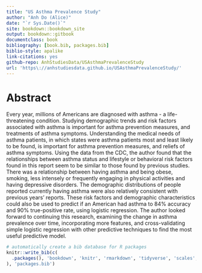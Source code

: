 ```yaml
--- 
title: "US Asthma Prevalence Study"
author: "Anh Do (Alice)"
date: "`r Sys.Date()`"
site: bookdown::bookdown_site
output: bookdown::gitbook
documentclass: book
bibliography: [book.bib, packages.bib]
biblio-style: apalike
link-citations: yes
github-repo: AnhStudiesData/USAsthmaPrevalenceStudy
url: 'https\://anhstudiesdata.github.io/USAsthmaPrevalenceStudy/'
---
```


# Abstract {-}

Every year, millions of Americans are diagnosed with asthma - a life-threatening condition. Studying demographic trends and risk factors associated with asthma is important for asthma prevention measures, and treatments of asthma symptoms. Understanding the medical needs of asthma patients, in which states were asthma patients most and least likely to be found, is important for asthma prevention measures, and reliefs of asthma symptoms. Using the data from the CDC, the author found that the relationships between asthma status and lifestyle or behavioral risk factors found in this report seem to be similar to those found by previous studies. There was a relationship between having asthma and being obese, smoking, less intensely or frequently engaging in physical activities and having depressive disorders. The demographic distributions of people reported currently having asthma were also relatively consistent with previous years' reports. These risk factors and demographic characteristics could also be used to predict if an American had asthma to 84% accuracy and 90% true-positive rate, using logistic regression. The author looked forward to continuing this research, examining the change in asthma prevalence over time, incorporating more features, and cross-validating simple logistic regression with other predictive techniques to find the most useful predictive model.


```r
# automatically create a bib database for R packages
knitr::write_bib(c(
  .packages(), 'bookdown', 'knitr', 'rmarkdown', 'tidyverse', 'scales', 'viridis', 'cowplot', 'gridExtra', 'grid', 'usmap'
), 'packages.bib')
```
